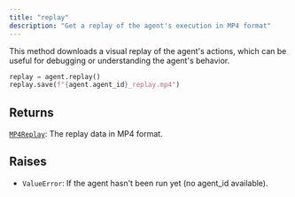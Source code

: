 ```yaml
---
title: "replay"
description: "Get a replay of the agent's execution in MP4 format"
---
```




This method downloads a visual replay of the agent's actions, which can be
useful for debugging or understanding the agent's behavior.

```python
replay = agent.replay()
replay.save(f"{agent.agent_id}_replay.mp4")
```



## Returns

[`MP4Replay`](/sdk-reference/misc/mp4replay): The replay data in MP4 format.

## Raises

- `ValueError`: If the agent hasn't been run yet (no agent_id available).
